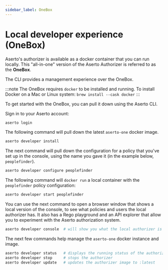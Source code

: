 ```yaml
---
sidebar_label: OneBox
---
```


# Local developer experience (OneBox)

Aserto's authorizer is available as a docker container that you can run locally. 
This "all-in-one" version of the Aserto Authorizer is referred to as the **OneBox**.

The CLI provides a management experience over the OneBox.

:::note
The OneBox requires `docker` to be installed and running. 
To install Docker on a Mac or Linux system: `brew install --cask docker`
:::

To get started with the OneBox, you can pull it down using the Aserto CLI.

Sign in to your Aserto account:
```bash
aserto login
```

The following command will pull down the latest `aserto-one` docker image.

```bash
aserto developer install  
```

The next command will pull down the configuration for a policy that you've set up in the console, using 
the name you gave it (in the example below, `peoplefinder`).

```bash
aserto developer configure peoplefinder 
```

The following command will `docker run` a local container with the `peoplefinder` policy configuration:

```bash
aserto developer start peoplefinder 
```

You can use the next command to open a browser window that shows a local version of the console, to 
see what policies and users the local authorizer has. It also has a Rego playground and an API explorer 
that allow you to experiment with the Aserto authorization system.

```bash
aserto developer console  # will show you what the local authorizer is running
```

The next few commands help manage the `aserto-one` docker instance and image.

```bash
aserto developer status   # displays the running status of the authorizer
aserto developer stop     # stops the authorizer
aserto developer update   # updates the authorizer image to :latest
```
